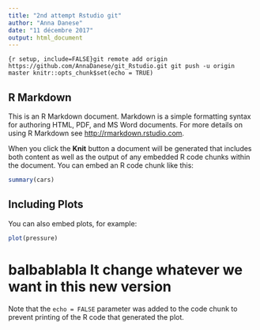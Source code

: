 ```yaml
---
title: "2nd attempt Rstudio git"
author: "Anna Danese"
date: "11 décembre 2017"
output: html_document
---
```


```{r setup, include=FALSE}git remote add origin https://github.com/AnnaDanese/git_Rstudio.git
git push -u origin master
knitr::opts_chunk$set(echo = TRUE)
```

## R Markdown

This is an R Markdown document. Markdown is a simple formatting syntax for authoring HTML, PDF, and MS Word documents. For more details on using R Markdown see <http://rmarkdown.rstudio.com>.

When you click the **Knit** button a document will be generated that includes both content as well as the output of any embedded R code chunks within the document. You can embed an R code chunk like this:

```r
summary(cars)
```

## Including Plots

You can also embed plots, for example:

```r
plot(pressure)
```
# balbablabla It change whatever we want in this new version

Note that the `echo = FALSE` parameter was added to the code chunk to prevent printing of the R code that generated the plot.
